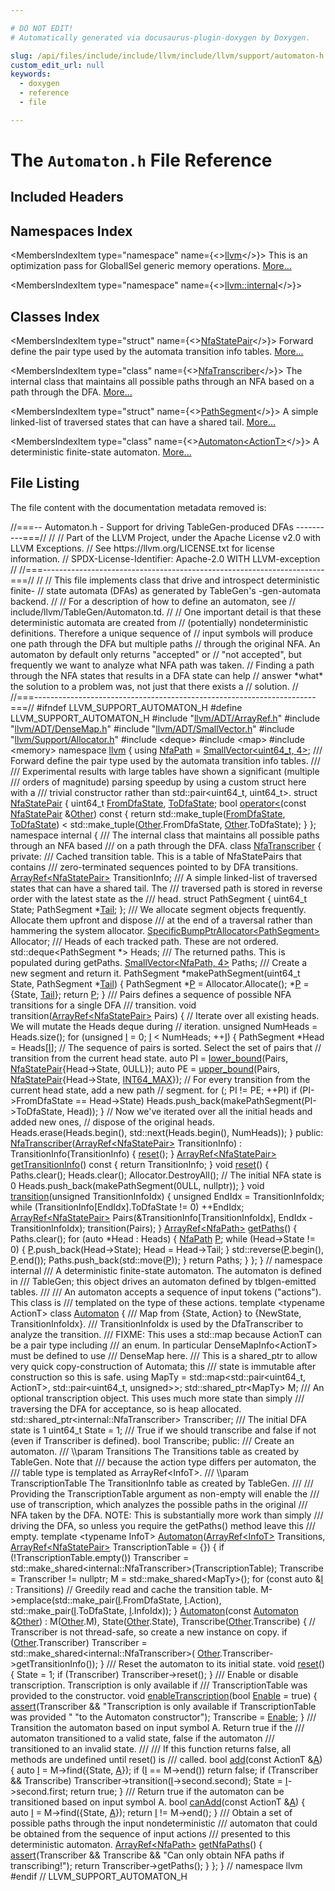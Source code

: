 ```yaml
---

# DO NOT EDIT!
# Automatically generated via docusaurus-plugin-doxygen by Doxygen.

slug: /api/files/include/include/llvm/include/llvm/support/automaton-h
custom_edit_url: null
keywords:
  - doxygen
  - reference
  - file

---
```





# The `Automaton.h` File Reference

<DoxygenPage pluginConfig={pluginConfig}>



## Included Headers

<IncludesList>
<IncludesListItem
  filePath="llvm/ADT/ArrayRef.h"
  permalink="/docs/api/files/include/include/llvm/include/llvm/adt/arrayref-h"
  isLocal="true" />
<IncludesListItem
  filePath="llvm/ADT/DenseMap.h"
  permalink="/docs/api/files/include/include/llvm/include/llvm/adt/densemap-h"
  isLocal="true" />
<IncludesListItem
  filePath="llvm/ADT/SmallVector.h"
  permalink="/docs/api/files/include/include/llvm/include/llvm/adt/smallvector-h"
  isLocal="true" />
<IncludesListItem
  filePath="llvm/Support/Allocator.h"
  permalink="/docs/api/files/include/include/llvm/include/llvm/support/allocator-h"
  isLocal="true" />
<IncludesListItem
  filePath="deque"
  permalink=""
  isLocal="false" />
<IncludesListItem
  filePath="map"
  permalink=""
  isLocal="false" />
<IncludesListItem
  filePath="memory"
  permalink=""
  isLocal="false" />
</IncludesList>

## Namespaces Index

<MembersIndex>

<MembersIndexItem
  type="namespace"
  name={<><a href="/docs/api/namespaces/llvm">llvm</a></>}>
This is an optimization pass for GlobalISel generic memory operations. <a href="/docs/api/namespaces/llvm/#details">More...</a>
</MembersIndexItem>

<MembersIndexItem
  type="namespace"
  name={<><a href="/docs/api/namespaces/llvm/internal">llvm::internal</a></>}>
</MembersIndexItem>

</MembersIndex>

## Classes Index

<MembersIndex>

<MembersIndexItem
  type="struct"
  name={<><a href="/docs/api/structs/llvm/nfastatepair">NfaStatePair</a></>}>
Forward define the pair type used by the automata transition info tables. <a href="/docs/api/structs/llvm/nfastatepair/#details">More...</a>
</MembersIndexItem>

<MembersIndexItem
  type="class"
  name={<><a href="/docs/api/classes/llvm/internal/nfatranscriber">NfaTranscriber</a></>}>
The internal class that maintains all possible paths through an NFA based on a path through the DFA. <a href="/docs/api/classes/llvm/internal/nfatranscriber/#details">More...</a>
</MembersIndexItem>

<MembersIndexItem
  type="struct"
  name={<><a href="/docs/api/structs/llvm/internal/nfatranscriber/pathsegment">PathSegment</a></>}>
A simple linked-list of traversed states that can have a shared tail. <a href="/docs/api/structs/llvm/internal/nfatranscriber/pathsegment/#details">More...</a>
</MembersIndexItem>

<MembersIndexItem
  type="class"
  name={<><a href="/docs/api/classes/llvm/automaton">Automaton&lt;ActionT&gt;</a></>}>
A deterministic finite-state automaton. <a href="/docs/api/classes/llvm/automaton/#details">More...</a>
</MembersIndexItem>

</MembersIndex>


## File Listing

The file content with the documentation metadata removed is:

<ProgramListing>

<Link id="l00001" /><CodeLine lineNumber="1"><Highlight kind="comment">//===-- Automaton.h - Support for driving TableGen-produced DFAs ----------===//</Highlight><Highlight kind="normal"></Highlight></CodeLine>
<Link id="l00002" /><CodeLine lineNumber="2"><Highlight kind="normal"></Highlight><Highlight kind="comment">//</Highlight><Highlight kind="normal"></Highlight></CodeLine>
<Link id="l00003" /><CodeLine lineNumber="3"><Highlight kind="normal"></Highlight><Highlight kind="comment">// Part of the LLVM Project, under the Apache License v2.0 with LLVM Exceptions.</Highlight><Highlight kind="normal"></Highlight></CodeLine>
<Link id="l00004" /><CodeLine lineNumber="4"><Highlight kind="normal"></Highlight><Highlight kind="comment">// See https://llvm.org/LICENSE.txt for license information.</Highlight><Highlight kind="normal"></Highlight></CodeLine>
<Link id="l00005" /><CodeLine lineNumber="5"><Highlight kind="normal"></Highlight><Highlight kind="comment">// SPDX-License-Identifier: Apache-2.0 WITH LLVM-exception</Highlight><Highlight kind="normal"></Highlight></CodeLine>
<Link id="l00006" /><CodeLine lineNumber="6"><Highlight kind="normal"></Highlight><Highlight kind="comment">//</Highlight><Highlight kind="normal"></Highlight></CodeLine>
<Link id="l00007" /><CodeLine lineNumber="7"><Highlight kind="normal"></Highlight><Highlight kind="comment">//===----------------------------------------------------------------------===//</Highlight><Highlight kind="normal"></Highlight></CodeLine>
<Link id="l00008" /><CodeLine lineNumber="8"><Highlight kind="normal"></Highlight><Highlight kind="comment">//</Highlight><Highlight kind="normal"></Highlight></CodeLine>
<Link id="l00009" /><CodeLine lineNumber="9"><Highlight kind="normal"></Highlight><Highlight kind="comment">// This file implements class that drive and introspect deterministic finite-</Highlight><Highlight kind="normal"></Highlight></CodeLine>
<Link id="l00010" /><CodeLine lineNumber="10"><Highlight kind="normal"></Highlight><Highlight kind="comment">// state automata (DFAs) as generated by TableGen&#39;s -gen-automata backend.</Highlight><Highlight kind="normal"></Highlight></CodeLine>
<Link id="l00011" /><CodeLine lineNumber="11"><Highlight kind="normal"></Highlight><Highlight kind="comment">//</Highlight><Highlight kind="normal"></Highlight></CodeLine>
<Link id="l00012" /><CodeLine lineNumber="12"><Highlight kind="normal"></Highlight><Highlight kind="comment">// For a description of how to define an automaton, see</Highlight><Highlight kind="normal"></Highlight></CodeLine>
<Link id="l00013" /><CodeLine lineNumber="13"><Highlight kind="normal"></Highlight><Highlight kind="comment">// include/llvm/TableGen/Automaton.td.</Highlight><Highlight kind="normal"></Highlight></CodeLine>
<Link id="l00014" /><CodeLine lineNumber="14"><Highlight kind="normal"></Highlight><Highlight kind="comment">//</Highlight><Highlight kind="normal"></Highlight></CodeLine>
<Link id="l00015" /><CodeLine lineNumber="15"><Highlight kind="normal"></Highlight><Highlight kind="comment">// One important detail is that these deterministic automata are created from</Highlight><Highlight kind="normal"></Highlight></CodeLine>
<Link id="l00016" /><CodeLine lineNumber="16"><Highlight kind="normal"></Highlight><Highlight kind="comment">// (potentially) nondeterministic definitions. Therefore a unique sequence of</Highlight><Highlight kind="normal"></Highlight></CodeLine>
<Link id="l00017" /><CodeLine lineNumber="17"><Highlight kind="normal"></Highlight><Highlight kind="comment">// input symbols will produce one path through the DFA but multiple paths</Highlight><Highlight kind="normal"></Highlight></CodeLine>
<Link id="l00018" /><CodeLine lineNumber="18"><Highlight kind="normal"></Highlight><Highlight kind="comment">// through the original NFA. An automaton by default only returns &quot;accepted&quot; or</Highlight><Highlight kind="normal"></Highlight></CodeLine>
<Link id="l00019" /><CodeLine lineNumber="19"><Highlight kind="normal"></Highlight><Highlight kind="comment">// &quot;not accepted&quot;, but frequently we want to analyze what NFA path was taken.</Highlight><Highlight kind="normal"></Highlight></CodeLine>
<Link id="l00020" /><CodeLine lineNumber="20"><Highlight kind="normal"></Highlight><Highlight kind="comment">// Finding a path through the NFA states that results in a DFA state can help</Highlight><Highlight kind="normal"></Highlight></CodeLine>
<Link id="l00021" /><CodeLine lineNumber="21"><Highlight kind="normal"></Highlight><Highlight kind="comment">// answer &#42;what&#42; the solution to a problem was, not just that there exists a</Highlight><Highlight kind="normal"></Highlight></CodeLine>
<Link id="l00022" /><CodeLine lineNumber="22"><Highlight kind="normal"></Highlight><Highlight kind="comment">// solution.</Highlight><Highlight kind="normal"></Highlight></CodeLine>
<Link id="l00023" /><CodeLine lineNumber="23"><Highlight kind="normal"></Highlight><Highlight kind="comment">//</Highlight><Highlight kind="normal"></Highlight></CodeLine>
<Link id="l00024" /><CodeLine lineNumber="24"><Highlight kind="normal"></Highlight><Highlight kind="comment">//===----------------------------------------------------------------------===//</Highlight><Highlight kind="normal"></Highlight></CodeLine>
<Link id="l00025" /><CodeLine lineNumber="25"><Highlight kind="normal"></Highlight></CodeLine>
<Link id="l00026" /><CodeLine lineNumber="26"><Highlight kind="normal"></Highlight><Highlight kind="preprocessor">#ifndef LLVM&#95;SUPPORT&#95;AUTOMATON&#95;H</Highlight><Highlight kind="normal"></Highlight></CodeLine>
<Link id="l00027" /><CodeLine lineNumber="27"><Highlight kind="normal"></Highlight><Highlight kind="preprocessor">#define LLVM&#95;SUPPORT&#95;AUTOMATON&#95;H</Highlight><Highlight kind="normal"></Highlight></CodeLine>
<Link id="l00028" /><CodeLine lineNumber="28"><Highlight kind="normal"></Highlight></CodeLine>
<Link id="l00029" /><CodeLine lineNumber="29"><Highlight kind="normal"></Highlight><Highlight kind="preprocessor">#include &quot;<a href="/docs/api/files/include/include/llvm/include/llvm/adt/arrayref-h">llvm/ADT/ArrayRef.h</a>&quot;</Highlight><Highlight kind="normal"></Highlight></CodeLine>
<Link id="l00030" /><CodeLine lineNumber="30"><Highlight kind="normal"></Highlight><Highlight kind="preprocessor">#include &quot;<a href="/docs/api/files/include/include/llvm/include/llvm/adt/densemap-h">llvm/ADT/DenseMap.h</a>&quot;</Highlight><Highlight kind="normal"></Highlight></CodeLine>
<Link id="l00031" /><CodeLine lineNumber="31"><Highlight kind="normal"></Highlight><Highlight kind="preprocessor">#include &quot;<a href="/docs/api/files/include/include/llvm/include/llvm/adt/smallvector-h">llvm/ADT/SmallVector.h</a>&quot;</Highlight><Highlight kind="normal"></Highlight></CodeLine>
<Link id="l00032" /><CodeLine lineNumber="32"><Highlight kind="normal"></Highlight><Highlight kind="preprocessor">#include &quot;<a href="/docs/api/files/include/include/llvm/include/llvm/support/allocator-h">llvm/Support/Allocator.h</a>&quot;</Highlight><Highlight kind="normal"></Highlight></CodeLine>
<Link id="l00033" /><CodeLine lineNumber="33"><Highlight kind="normal"></Highlight><Highlight kind="preprocessor">#include &lt;deque&gt;</Highlight><Highlight kind="normal"></Highlight></CodeLine>
<Link id="l00034" /><CodeLine lineNumber="34"><Highlight kind="normal"></Highlight><Highlight kind="preprocessor">#include &lt;map&gt;</Highlight><Highlight kind="normal"></Highlight></CodeLine>
<Link id="l00035" /><CodeLine lineNumber="35"><Highlight kind="normal"></Highlight><Highlight kind="preprocessor">#include &lt;memory&gt;</Highlight><Highlight kind="normal"></Highlight></CodeLine>
<Link id="l00036" /><CodeLine lineNumber="36"><Highlight kind="normal"></Highlight></CodeLine>
<Link id="l00037" /><CodeLine lineNumber="37"><Highlight kind="normal"></Highlight><Highlight kind="keyword">namespace </Highlight><Highlight kind="normal"><a href="/docs/api/namespaces/llvm">llvm</a> &#123;</Highlight></CodeLine>
<Link id="l00038" /><CodeLine lineNumber="38"><Highlight kind="normal"></Highlight></CodeLine>
<Link id="l00039" /><CodeLine lineNumber="39" lineLink="/docs/api/namespaces/llvm/#a7c51673db3dd1c6d2088fc30224393d3"><Highlight kind="normal"></Highlight><Highlight kind="keyword">using </Highlight><Highlight kind="normal"><a href="/docs/api/namespaces/llvm/#a7c51673db3dd1c6d2088fc30224393d3">NfaPath</a> = <a href="/docs/api/classes/llvm/smallvector">SmallVector&lt;uint64&#95;t, 4&gt;</a>;</Highlight></CodeLine>
<Link id="l00040" /><CodeLine lineNumber="40"><Highlight kind="normal"></Highlight><Highlight kind="comment"></Highlight></CodeLine>
<Link id="l00041" /><CodeLine lineNumber="41"><Highlight kind="comment">/// Forward define the pair type used by the automata transition info tables.</Highlight></CodeLine>
<Link id="l00042" /><CodeLine lineNumber="42"><Highlight kind="comment">///</Highlight></CodeLine>
<Link id="l00043" /><CodeLine lineNumber="43"><Highlight kind="comment">/// Experimental results with large tables have shown a significant (multiple</Highlight></CodeLine>
<Link id="l00044" /><CodeLine lineNumber="44"><Highlight kind="comment">/// orders of magnitude) parsing speedup by using a custom struct here with a</Highlight></CodeLine>
<Link id="l00045" /><CodeLine lineNumber="45"><Highlight kind="comment">/// trivial constructor rather than std::pair&lt;uint64&#95;t, uint64&#95;t&gt;.</Highlight><Highlight kind="normal"></Highlight></CodeLine>
<Link id="l00046" /><CodeLine lineNumber="46" lineLink="/docs/api/structs/llvm/nfastatepair"><Highlight kind="normal"></Highlight><Highlight kind="keyword">struct </Highlight><Highlight kind="normal"><a href="/docs/api/structs/llvm/nfastatepair">NfaStatePair</a> &#123;</Highlight></CodeLine>
<Link id="l00047" /><CodeLine lineNumber="47" lineLink="/docs/api/structs/llvm/nfastatepair/#a415a4de1e497047a0bc1ac62755cdb5a"><Highlight kind="normal">  uint64&#95;t <a href="/docs/api/structs/llvm/nfastatepair/#a415a4de1e497047a0bc1ac62755cdb5a">FromDfaState</a>, <a href="/docs/api/structs/llvm/nfastatepair/#ae2d65c817c3b204cf7dd21b67e7d00f7">ToDfaState</a>;</Highlight></CodeLine>
<Link id="l00048" /><CodeLine lineNumber="48"><Highlight kind="normal"></Highlight></CodeLine>
<Link id="l00049" /><CodeLine lineNumber="49" lineLink="/docs/api/structs/llvm/nfastatepair/#a0e5dc39b25cfd8c965aba317e09fe3f7"><Highlight kind="normal">  </Highlight><Highlight kind="keywordtype">bool</Highlight><Highlight kind="normal"> <a href="/docs/api/structs/llvm/nfastatepair/#a0e5dc39b25cfd8c965aba317e09fe3f7">operator&lt;</a>(</Highlight><Highlight kind="keyword">const</Highlight><Highlight kind="normal"> <a href="/docs/api/structs/llvm/nfastatepair">NfaStatePair</a> &amp;<a href="/docs/api/namespaces/llvm/#a9eb4f5b98b70ee4fab9614ed58282c1fa6311ae17c1ee52b36e68aaf4ad066387">Other</a>)</Highlight><Highlight kind="keyword"> const </Highlight><Highlight kind="normal">&#123;</Highlight></CodeLine>
<Link id="l00050" /><CodeLine lineNumber="50"><Highlight kind="normal">    </Highlight><Highlight kind="keywordflow">return</Highlight><Highlight kind="normal"> std::make&#95;tuple(<a href="/docs/api/structs/llvm/nfastatepair/#a415a4de1e497047a0bc1ac62755cdb5a">FromDfaState</a>, <a href="/docs/api/structs/llvm/nfastatepair/#ae2d65c817c3b204cf7dd21b67e7d00f7">ToDfaState</a>) &lt;</Highlight></CodeLine>
<Link id="l00051" /><CodeLine lineNumber="51"><Highlight kind="normal">           std::make&#95;tuple(<a href="/docs/api/namespaces/llvm/#a9eb4f5b98b70ee4fab9614ed58282c1fa6311ae17c1ee52b36e68aaf4ad066387">Other</a>.FromDfaState, <a href="/docs/api/namespaces/llvm/#a9eb4f5b98b70ee4fab9614ed58282c1fa6311ae17c1ee52b36e68aaf4ad066387">Other</a>.ToDfaState);</Highlight></CodeLine>
<Link id="l00052" /><CodeLine lineNumber="52"><Highlight kind="normal">  &#125;</Highlight></CodeLine>
<Link id="l00053" /><CodeLine lineNumber="53"><Highlight kind="normal">&#125;;</Highlight></CodeLine>
<Link id="l00054" /><CodeLine lineNumber="54"><Highlight kind="normal"></Highlight></CodeLine>
<Link id="l00055" /><CodeLine lineNumber="55"><Highlight kind="normal"></Highlight><Highlight kind="keyword">namespace </Highlight><Highlight kind="normal">internal &#123;</Highlight><Highlight kind="comment"></Highlight></CodeLine>
<Link id="l00056" /><CodeLine lineNumber="56"><Highlight kind="comment">/// The internal class that maintains all possible paths through an NFA based</Highlight></CodeLine>
<Link id="l00057" /><CodeLine lineNumber="57"><Highlight kind="comment">/// on a path through the DFA.</Highlight><Highlight kind="normal"></Highlight></CodeLine>
<Link id="l00058" /><CodeLine lineNumber="58" lineLink="/docs/api/classes/llvm/internal/nfatranscriber"><Highlight kind="normal"></Highlight><Highlight kind="keyword">class </Highlight><Highlight kind="normal"><a href="/docs/api/classes/llvm/internal/nfatranscriber/#a2155035192d28d93e1ffe01da1cd0dc9">NfaTranscriber</a> &#123;</Highlight></CodeLine>
<Link id="l00059" /><CodeLine lineNumber="59"><Highlight kind="normal"></Highlight><Highlight kind="keyword">private</Highlight><Highlight kind="normal">:</Highlight><Highlight kind="comment"></Highlight></CodeLine>
<Link id="l00060" /><CodeLine lineNumber="60"><Highlight kind="comment">  /// Cached transition table. This is a table of NfaStatePairs that contains</Highlight></CodeLine>
<Link id="l00061" /><CodeLine lineNumber="61"><Highlight kind="comment">  /// zero-terminated sequences pointed to by DFA transitions.</Highlight><Highlight kind="normal"></Highlight></CodeLine>
<Link id="l00062" /><CodeLine lineNumber="62"><Highlight kind="normal">  <a href="/docs/api/classes/llvm/arrayref">ArrayRef&lt;NfaStatePair&gt;</a> TransitionInfo;</Highlight></CodeLine>
<Link id="l00063" /><CodeLine lineNumber="63"><Highlight kind="normal"></Highlight><Highlight kind="comment"></Highlight></CodeLine>
<Link id="l00064" /><CodeLine lineNumber="64"><Highlight kind="comment">  /// A simple linked-list of traversed states that can have a shared tail. The</Highlight></CodeLine>
<Link id="l00065" /><CodeLine lineNumber="65"><Highlight kind="comment">  /// traversed path is stored in reverse order with the latest state as the</Highlight></CodeLine>
<Link id="l00066" /><CodeLine lineNumber="66"><Highlight kind="comment">  /// head.</Highlight><Highlight kind="normal"></Highlight></CodeLine>
<Link id="l00067" /><CodeLine lineNumber="67"><Highlight kind="normal">  </Highlight><Highlight kind="keyword">struct </Highlight><Highlight kind="normal">PathSegment &#123;</Highlight></CodeLine>
<Link id="l00068" /><CodeLine lineNumber="68"><Highlight kind="normal">    uint64&#95;t State;</Highlight></CodeLine>
<Link id="l00069" /><CodeLine lineNumber="69"><Highlight kind="normal">    PathSegment &#42;<a href="/docs/api/namespaces/llvm/callingconv/#ac6aa1387c4375260e2468eb5a77fdb4cad6e9c0ff694f0fca0222e79e772b647e">Tail</a>;</Highlight></CodeLine>
<Link id="l00070" /><CodeLine lineNumber="70"><Highlight kind="normal">  &#125;;</Highlight></CodeLine>
<Link id="l00071" /><CodeLine lineNumber="71"><Highlight kind="normal"></Highlight><Highlight kind="comment"></Highlight></CodeLine>
<Link id="l00072" /><CodeLine lineNumber="72"><Highlight kind="comment">  /// We allocate segment objects frequently. Allocate them upfront and dispose</Highlight></CodeLine>
<Link id="l00073" /><CodeLine lineNumber="73"><Highlight kind="comment">  /// at the end of a traversal rather than hammering the system allocator.</Highlight><Highlight kind="normal"></Highlight></CodeLine>
<Link id="l00074" /><CodeLine lineNumber="74"><Highlight kind="normal">  <a href="/docs/api/classes/llvm/specificbumpptrallocator">SpecificBumpPtrAllocator&lt;PathSegment&gt;</a> Allocator;</Highlight></CodeLine>
<Link id="l00075" /><CodeLine lineNumber="75"><Highlight kind="normal"></Highlight><Highlight kind="comment"></Highlight></CodeLine>
<Link id="l00076" /><CodeLine lineNumber="76"><Highlight kind="comment">  /// Heads of each tracked path. These are not ordered.</Highlight><Highlight kind="normal"></Highlight></CodeLine>
<Link id="l00077" /><CodeLine lineNumber="77"><Highlight kind="normal">  std::deque&lt;PathSegment &#42;&gt; Heads;</Highlight></CodeLine>
<Link id="l00078" /><CodeLine lineNumber="78"><Highlight kind="normal"></Highlight><Highlight kind="comment"></Highlight></CodeLine>
<Link id="l00079" /><CodeLine lineNumber="79"><Highlight kind="comment">  /// The returned paths. This is populated during getPaths.</Highlight><Highlight kind="normal"></Highlight></CodeLine>
<Link id="l00080" /><CodeLine lineNumber="80"><Highlight kind="normal">  <a href="/docs/api/classes/llvm/smallvector">SmallVector&lt;NfaPath, 4&gt;</a> Paths;</Highlight></CodeLine>
<Link id="l00081" /><CodeLine lineNumber="81"><Highlight kind="normal"></Highlight><Highlight kind="comment"></Highlight></CodeLine>
<Link id="l00082" /><CodeLine lineNumber="82"><Highlight kind="comment">  /// Create a new segment and return it.</Highlight><Highlight kind="normal"></Highlight></CodeLine>
<Link id="l00083" /><CodeLine lineNumber="83"><Highlight kind="normal">  PathSegment &#42;makePathSegment(uint64&#95;t State, PathSegment &#42;<a href="/docs/api/namespaces/llvm/callingconv/#ac6aa1387c4375260e2468eb5a77fdb4cad6e9c0ff694f0fca0222e79e772b647e">Tail</a>) &#123;</Highlight></CodeLine>
<Link id="l00084" /><CodeLine lineNumber="84"><Highlight kind="normal">    PathSegment &#42;<a href="/docs/api/files/lib/lib/option/option-cpp/#a04665169063c8ca1f2ea96c27fc7c2b2">P</a> = Allocator.Allocate();</Highlight></CodeLine>
<Link id="l00085" /><CodeLine lineNumber="85"><Highlight kind="normal">    &#42;<a href="/docs/api/files/lib/lib/option/option-cpp/#a04665169063c8ca1f2ea96c27fc7c2b2">P</a> = &#123;State, <a href="/docs/api/namespaces/llvm/callingconv/#ac6aa1387c4375260e2468eb5a77fdb4cad6e9c0ff694f0fca0222e79e772b647e">Tail</a>&#125;;</Highlight></CodeLine>
<Link id="l00086" /><CodeLine lineNumber="86"><Highlight kind="normal">    </Highlight><Highlight kind="keywordflow">return</Highlight><Highlight kind="normal"> <a href="/docs/api/files/lib/lib/option/option-cpp/#a04665169063c8ca1f2ea96c27fc7c2b2">P</a>;</Highlight></CodeLine>
<Link id="l00087" /><CodeLine lineNumber="87"><Highlight kind="normal">  &#125;</Highlight></CodeLine>
<Link id="l00088" /><CodeLine lineNumber="88"><Highlight kind="normal"></Highlight><Highlight kind="comment"></Highlight></CodeLine>
<Link id="l00089" /><CodeLine lineNumber="89"><Highlight kind="comment">  /// Pairs defines a sequence of possible NFA transitions for a single DFA</Highlight></CodeLine>
<Link id="l00090" /><CodeLine lineNumber="90"><Highlight kind="comment">  /// transition.</Highlight><Highlight kind="normal"></Highlight></CodeLine>
<Link id="l00091" /><CodeLine lineNumber="91"><Highlight kind="normal">  </Highlight><Highlight kind="keywordtype">void</Highlight><Highlight kind="normal"> transition(<a href="/docs/api/classes/llvm/arrayref">ArrayRef&lt;NfaStatePair&gt;</a> Pairs) &#123;</Highlight></CodeLine>
<Link id="l00092" /><CodeLine lineNumber="92"><Highlight kind="normal">    </Highlight><Highlight kind="comment">// Iterate over all existing heads. We will mutate the Heads deque during</Highlight><Highlight kind="normal"></Highlight></CodeLine>
<Link id="l00093" /><CodeLine lineNumber="93"><Highlight kind="normal">    </Highlight><Highlight kind="comment">// iteration.</Highlight><Highlight kind="normal"></Highlight></CodeLine>
<Link id="l00094" /><CodeLine lineNumber="94"><Highlight kind="normal">    </Highlight><Highlight kind="keywordtype">unsigned</Highlight><Highlight kind="normal"> NumHeads = Heads.size();</Highlight></CodeLine>
<Link id="l00095" /><CodeLine lineNumber="95"><Highlight kind="normal">    </Highlight><Highlight kind="keywordflow">for</Highlight><Highlight kind="normal"> (</Highlight><Highlight kind="keywordtype">unsigned</Highlight><Highlight kind="normal"> <a href="/docs/api/files/lib/lib/support/md5-cpp/#ac0eafdc9ee161b71e7af98af736952fd">I</a> = 0; <a href="/docs/api/files/lib/lib/support/md5-cpp/#ac0eafdc9ee161b71e7af98af736952fd">I</a> &lt; NumHeads; ++<a href="/docs/api/files/lib/lib/support/md5-cpp/#ac0eafdc9ee161b71e7af98af736952fd">I</a>) &#123;</Highlight></CodeLine>
<Link id="l00096" /><CodeLine lineNumber="96"><Highlight kind="normal">      PathSegment &#42;Head = Heads&#91;<a href="/docs/api/files/lib/lib/support/md5-cpp/#ac0eafdc9ee161b71e7af98af736952fd">I</a>&#93;;</Highlight></CodeLine>
<Link id="l00097" /><CodeLine lineNumber="97"><Highlight kind="normal">      </Highlight><Highlight kind="comment">// The sequence of pairs is sorted. Select the set of pairs that</Highlight><Highlight kind="normal"></Highlight></CodeLine>
<Link id="l00098" /><CodeLine lineNumber="98"><Highlight kind="normal">      </Highlight><Highlight kind="comment">// transition from the current head state.</Highlight><Highlight kind="normal"></Highlight></CodeLine>
<Link id="l00099" /><CodeLine lineNumber="99"><Highlight kind="normal">      </Highlight><Highlight kind="keyword">auto</Highlight><Highlight kind="normal"> PI = <a href="/docs/api/namespaces/llvm/#aa81eb67f09ee4944eaeeddbc54c0c0de">lower&#95;bound</a>(Pairs, <a href="/docs/api/structs/llvm/nfastatepair">NfaStatePair</a>&#123;Head-&gt;State, 0ULL&#125;);</Highlight></CodeLine>
<Link id="l00100" /><CodeLine lineNumber="100"><Highlight kind="normal">      </Highlight><Highlight kind="keyword">auto</Highlight><Highlight kind="normal"> PE = <a href="/docs/api/namespaces/llvm/#a4b7d2ab11554bd10d15b6cb21b2c2787">upper&#95;bound</a>(Pairs, <a href="/docs/api/structs/llvm/nfastatepair">NfaStatePair</a>&#123;Head-&gt;State, <a href="/docs/api/files/include/include/llvm-c/datatypes-h/#ad0d744f05898e32d01f73f8af3cd2071">INT64&#95;MAX</a>&#125;);</Highlight></CodeLine>
<Link id="l00101" /><CodeLine lineNumber="101"><Highlight kind="normal">      </Highlight><Highlight kind="comment">// For every transition from the current head state, add a new path</Highlight><Highlight kind="normal"></Highlight></CodeLine>
<Link id="l00102" /><CodeLine lineNumber="102"><Highlight kind="normal">      </Highlight><Highlight kind="comment">// segment.</Highlight><Highlight kind="normal"></Highlight></CodeLine>
<Link id="l00103" /><CodeLine lineNumber="103"><Highlight kind="normal">      </Highlight><Highlight kind="keywordflow">for</Highlight><Highlight kind="normal"> (; PI != PE; ++PI)</Highlight></CodeLine>
<Link id="l00104" /><CodeLine lineNumber="104"><Highlight kind="normal">        </Highlight><Highlight kind="keywordflow">if</Highlight><Highlight kind="normal"> (PI-&gt;FromDfaState == Head-&gt;State)</Highlight></CodeLine>
<Link id="l00105" /><CodeLine lineNumber="105"><Highlight kind="normal">          Heads.push&#95;back(makePathSegment(PI-&gt;ToDfaState, Head));</Highlight></CodeLine>
<Link id="l00106" /><CodeLine lineNumber="106"><Highlight kind="normal">    &#125;</Highlight></CodeLine>
<Link id="l00107" /><CodeLine lineNumber="107"><Highlight kind="normal">    </Highlight><Highlight kind="comment">// Now we&#39;ve iterated over all the initial heads and added new ones,</Highlight><Highlight kind="normal"></Highlight></CodeLine>
<Link id="l00108" /><CodeLine lineNumber="108"><Highlight kind="normal">    </Highlight><Highlight kind="comment">// dispose of the original heads.</Highlight><Highlight kind="normal"></Highlight></CodeLine>
<Link id="l00109" /><CodeLine lineNumber="109"><Highlight kind="normal">    Heads.erase(Heads.begin(), std::next(Heads.begin(), NumHeads));</Highlight></CodeLine>
<Link id="l00110" /><CodeLine lineNumber="110"><Highlight kind="normal">  &#125;</Highlight></CodeLine>
<Link id="l00111" /><CodeLine lineNumber="111"><Highlight kind="normal"></Highlight></CodeLine>
<Link id="l00112" /><CodeLine lineNumber="112"><Highlight kind="normal"></Highlight><Highlight kind="keyword">public</Highlight><Highlight kind="normal">:</Highlight></CodeLine>
<Link id="l00113" /><CodeLine lineNumber="113" lineLink="/docs/api/classes/llvm/internal/nfatranscriber/#a2155035192d28d93e1ffe01da1cd0dc9"><Highlight kind="normal">  <a href="/docs/api/classes/llvm/internal/nfatranscriber/#a2155035192d28d93e1ffe01da1cd0dc9">NfaTranscriber</a>(<a href="/docs/api/classes/llvm/arrayref">ArrayRef&lt;NfaStatePair&gt;</a> TransitionInfo)</Highlight></CodeLine>
<Link id="l00114" /><CodeLine lineNumber="114"><Highlight kind="normal">      : TransitionInfo(TransitionInfo) &#123;</Highlight></CodeLine>
<Link id="l00115" /><CodeLine lineNumber="115"><Highlight kind="normal">    <a href="/docs/api/classes/llvm/internal/nfatranscriber/#accf58263d4f716a4c46278f360647a49">reset</a>();</Highlight></CodeLine>
<Link id="l00116" /><CodeLine lineNumber="116"><Highlight kind="normal">  &#125;</Highlight></CodeLine>
<Link id="l00117" /><CodeLine lineNumber="117"><Highlight kind="normal"></Highlight></CodeLine>
<Link id="l00118" /><CodeLine lineNumber="118" lineLink="/docs/api/classes/llvm/internal/nfatranscriber/#af6ccee9b562b94ba3372ddfaed335cda"><Highlight kind="normal">  <a href="/docs/api/classes/llvm/arrayref">ArrayRef&lt;NfaStatePair&gt;</a> <a href="/docs/api/classes/llvm/internal/nfatranscriber/#af6ccee9b562b94ba3372ddfaed335cda">getTransitionInfo</a>()</Highlight><Highlight kind="keyword"> const </Highlight><Highlight kind="normal">&#123;</Highlight></CodeLine>
<Link id="l00119" /><CodeLine lineNumber="119"><Highlight kind="normal">    </Highlight><Highlight kind="keywordflow">return</Highlight><Highlight kind="normal"> TransitionInfo;</Highlight></CodeLine>
<Link id="l00120" /><CodeLine lineNumber="120"><Highlight kind="normal">  &#125;</Highlight></CodeLine>
<Link id="l00121" /><CodeLine lineNumber="121"><Highlight kind="normal"></Highlight></CodeLine>
<Link id="l00122" /><CodeLine lineNumber="122" lineLink="/docs/api/classes/llvm/internal/nfatranscriber/#accf58263d4f716a4c46278f360647a49"><Highlight kind="normal">  </Highlight><Highlight kind="keywordtype">void</Highlight><Highlight kind="normal"> <a href="/docs/api/classes/llvm/internal/nfatranscriber/#accf58263d4f716a4c46278f360647a49">reset</a>() &#123;</Highlight></CodeLine>
<Link id="l00123" /><CodeLine lineNumber="123"><Highlight kind="normal">    Paths.clear();</Highlight></CodeLine>
<Link id="l00124" /><CodeLine lineNumber="124"><Highlight kind="normal">    Heads.clear();</Highlight></CodeLine>
<Link id="l00125" /><CodeLine lineNumber="125"><Highlight kind="normal">    Allocator.DestroyAll();</Highlight></CodeLine>
<Link id="l00126" /><CodeLine lineNumber="126"><Highlight kind="normal">    </Highlight><Highlight kind="comment">// The initial NFA state is 0</Highlight><Highlight kind="normal"></Highlight></CodeLine>
<Link id="l00127" /><CodeLine lineNumber="127"><Highlight kind="normal">    Heads.push&#95;back(makePathSegment(0ULL, </Highlight><Highlight kind="keyword">nullptr</Highlight><Highlight kind="normal">));</Highlight></CodeLine>
<Link id="l00128" /><CodeLine lineNumber="128"><Highlight kind="normal">  &#125;</Highlight></CodeLine>
<Link id="l00129" /><CodeLine lineNumber="129"><Highlight kind="normal"></Highlight></CodeLine>
<Link id="l00130" /><CodeLine lineNumber="130" lineLink="/docs/api/classes/llvm/internal/nfatranscriber/#ac4c21ecdcd8d6aa8735d3dc78c4d7a9e"><Highlight kind="normal">  </Highlight><Highlight kind="keywordtype">void</Highlight><Highlight kind="normal"> <a href="/docs/api/classes/llvm/internal/nfatranscriber/#ac4c21ecdcd8d6aa8735d3dc78c4d7a9e">transition</a>(</Highlight><Highlight kind="keywordtype">unsigned</Highlight><Highlight kind="normal"> TransitionInfoIdx) &#123;</Highlight></CodeLine>
<Link id="l00131" /><CodeLine lineNumber="131"><Highlight kind="normal">    </Highlight><Highlight kind="keywordtype">unsigned</Highlight><Highlight kind="normal"> EndIdx = TransitionInfoIdx;</Highlight></CodeLine>
<Link id="l00132" /><CodeLine lineNumber="132"><Highlight kind="normal">    </Highlight><Highlight kind="keywordflow">while</Highlight><Highlight kind="normal"> (TransitionInfo&#91;EndIdx&#93;.ToDfaState != 0)</Highlight></CodeLine>
<Link id="l00133" /><CodeLine lineNumber="133"><Highlight kind="normal">      ++EndIdx;</Highlight></CodeLine>
<Link id="l00134" /><CodeLine lineNumber="134"><Highlight kind="normal">    <a href="/docs/api/classes/llvm/arrayref">ArrayRef&lt;NfaStatePair&gt;</a> Pairs(&amp;TransitionInfo&#91;TransitionInfoIdx&#93;,</Highlight></CodeLine>
<Link id="l00135" /><CodeLine lineNumber="135"><Highlight kind="normal">                                 EndIdx - TransitionInfoIdx);</Highlight></CodeLine>
<Link id="l00136" /><CodeLine lineNumber="136"><Highlight kind="normal">    transition(Pairs);</Highlight></CodeLine>
<Link id="l00137" /><CodeLine lineNumber="137"><Highlight kind="normal">  &#125;</Highlight></CodeLine>
<Link id="l00138" /><CodeLine lineNumber="138"><Highlight kind="normal"></Highlight></CodeLine>
<Link id="l00139" /><CodeLine lineNumber="139" lineLink="/docs/api/classes/llvm/internal/nfatranscriber/#aa3f872f94eff26283d42e942d703b39d"><Highlight kind="normal">  <a href="/docs/api/classes/llvm/arrayref">ArrayRef&lt;NfaPath&gt;</a> <a href="/docs/api/classes/llvm/internal/nfatranscriber/#aa3f872f94eff26283d42e942d703b39d">getPaths</a>() &#123;</Highlight></CodeLine>
<Link id="l00140" /><CodeLine lineNumber="140"><Highlight kind="normal">    Paths.clear();</Highlight></CodeLine>
<Link id="l00141" /><CodeLine lineNumber="141"><Highlight kind="normal">    </Highlight><Highlight kind="keywordflow">for</Highlight><Highlight kind="normal"> (</Highlight><Highlight kind="keyword">auto</Highlight><Highlight kind="normal"> &#42;Head : Heads) &#123;</Highlight></CodeLine>
<Link id="l00142" /><CodeLine lineNumber="142"><Highlight kind="normal">      <a href="/docs/api/namespaces/llvm/#a7c51673db3dd1c6d2088fc30224393d3">NfaPath</a> <a href="/docs/api/files/lib/lib/option/option-cpp/#a04665169063c8ca1f2ea96c27fc7c2b2">P</a>;</Highlight></CodeLine>
<Link id="l00143" /><CodeLine lineNumber="143"><Highlight kind="normal">      </Highlight><Highlight kind="keywordflow">while</Highlight><Highlight kind="normal"> (Head-&gt;State != 0) &#123;</Highlight></CodeLine>
<Link id="l00144" /><CodeLine lineNumber="144"><Highlight kind="normal">        <a href="/docs/api/files/lib/lib/option/option-cpp/#a04665169063c8ca1f2ea96c27fc7c2b2">P</a>.push&#95;back(Head-&gt;State);</Highlight></CodeLine>
<Link id="l00145" /><CodeLine lineNumber="145"><Highlight kind="normal">        Head = Head-&gt;Tail;</Highlight></CodeLine>
<Link id="l00146" /><CodeLine lineNumber="146"><Highlight kind="normal">      &#125;</Highlight></CodeLine>
<Link id="l00147" /><CodeLine lineNumber="147"><Highlight kind="normal">      std::reverse(<a href="/docs/api/files/lib/lib/option/option-cpp/#a04665169063c8ca1f2ea96c27fc7c2b2">P</a>.begin(), <a href="/docs/api/files/lib/lib/option/option-cpp/#a04665169063c8ca1f2ea96c27fc7c2b2">P</a>.end());</Highlight></CodeLine>
<Link id="l00148" /><CodeLine lineNumber="148"><Highlight kind="normal">      Paths.push&#95;back(std::move(<a href="/docs/api/files/lib/lib/option/option-cpp/#a04665169063c8ca1f2ea96c27fc7c2b2">P</a>));</Highlight></CodeLine>
<Link id="l00149" /><CodeLine lineNumber="149"><Highlight kind="normal">    &#125;</Highlight></CodeLine>
<Link id="l00150" /><CodeLine lineNumber="150"><Highlight kind="normal">    </Highlight><Highlight kind="keywordflow">return</Highlight><Highlight kind="normal"> Paths;</Highlight></CodeLine>
<Link id="l00151" /><CodeLine lineNumber="151"><Highlight kind="normal">  &#125;</Highlight></CodeLine>
<Link id="l00152" /><CodeLine lineNumber="152"><Highlight kind="normal">&#125;;</Highlight></CodeLine>
<Link id="l00153" /><CodeLine lineNumber="153"><Highlight kind="normal">&#125; </Highlight><Highlight kind="comment">// namespace internal</Highlight><Highlight kind="normal"></Highlight></CodeLine>
<Link id="l00154" /><CodeLine lineNumber="154"><Highlight kind="normal"></Highlight><Highlight kind="comment"></Highlight></CodeLine>
<Link id="l00155" /><CodeLine lineNumber="155"><Highlight kind="comment">/// A deterministic finite-state automaton. The automaton is defined in</Highlight></CodeLine>
<Link id="l00156" /><CodeLine lineNumber="156"><Highlight kind="comment">/// TableGen; this object drives an automaton defined by tblgen-emitted tables.</Highlight></CodeLine>
<Link id="l00157" /><CodeLine lineNumber="157"><Highlight kind="comment">///</Highlight></CodeLine>
<Link id="l00158" /><CodeLine lineNumber="158"><Highlight kind="comment">/// An automaton accepts a sequence of input tokens (&quot;actions&quot;). This class is</Highlight></CodeLine>
<Link id="l00159" /><CodeLine lineNumber="159"><Highlight kind="comment">/// templated on the type of these actions.</Highlight><Highlight kind="normal"></Highlight></CodeLine>
<Link id="l00160" /><CodeLine lineNumber="160" lineLink="/docs/api/classes/llvm/automaton"><Highlight kind="normal"></Highlight><Highlight kind="keyword">template</Highlight><Highlight kind="normal"> &lt;</Highlight><Highlight kind="keyword">typename</Highlight><Highlight kind="normal"> ActionT&gt; </Highlight><Highlight kind="keyword">class </Highlight><Highlight kind="normal"><a href="/docs/api/classes/llvm/automaton/#adbfe7e804f0c334162d71db7e2f77ded">Automaton</a> &#123;</Highlight><Highlight kind="comment"></Highlight></CodeLine>
<Link id="l00161" /><CodeLine lineNumber="161"><Highlight kind="comment">  /// Map from &#123;State, Action&#125; to &#123;NewState, TransitionInfoIdx&#125;.</Highlight></CodeLine>
<Link id="l00162" /><CodeLine lineNumber="162"><Highlight kind="comment">  /// TransitionInfoIdx is used by the DfaTranscriber to analyze the transition.</Highlight></CodeLine>
<Link id="l00163" /><CodeLine lineNumber="163"><Highlight kind="comment">  /// FIXME: This uses a std::map because ActionT can be a pair type including</Highlight></CodeLine>
<Link id="l00164" /><CodeLine lineNumber="164"><Highlight kind="comment">  /// an enum. In particular DenseMapInfo&lt;ActionT&gt; must be defined to use</Highlight></CodeLine>
<Link id="l00165" /><CodeLine lineNumber="165"><Highlight kind="comment">  /// DenseMap here.</Highlight></CodeLine>
<Link id="l00166" /><CodeLine lineNumber="166"><Highlight kind="comment">  /// This is a shared&#95;ptr to allow very quick copy-construction of Automata; this</Highlight></CodeLine>
<Link id="l00167" /><CodeLine lineNumber="167"><Highlight kind="comment">  /// state is immutable after construction so this is safe.</Highlight><Highlight kind="normal"></Highlight></CodeLine>
<Link id="l00168" /><CodeLine lineNumber="168"><Highlight kind="normal">  </Highlight><Highlight kind="keyword">using </Highlight><Highlight kind="normal">MapTy = std::map&lt;std::pair&lt;uint64&#95;t, ActionT&gt;, std::pair&lt;uint64&#95;t, unsigned&gt;&gt;;</Highlight></CodeLine>
<Link id="l00169" /><CodeLine lineNumber="169"><Highlight kind="normal">  std::shared&#95;ptr&lt;MapTy&gt; M;</Highlight><Highlight kind="comment"></Highlight></CodeLine>
<Link id="l00170" /><CodeLine lineNumber="170"><Highlight kind="comment">  /// An optional transcription object. This uses much more state than simply</Highlight></CodeLine>
<Link id="l00171" /><CodeLine lineNumber="171"><Highlight kind="comment">  /// traversing the DFA for acceptance, so is heap allocated.</Highlight><Highlight kind="normal"></Highlight></CodeLine>
<Link id="l00172" /><CodeLine lineNumber="172"><Highlight kind="normal">  std::shared&#95;ptr&lt;internal::NfaTranscriber&gt; Transcriber;</Highlight><Highlight kind="comment"></Highlight></CodeLine>
<Link id="l00173" /><CodeLine lineNumber="173"><Highlight kind="comment">  /// The initial DFA state is 1</Highlight><Highlight kind="normal"></Highlight></CodeLine>
<Link id="l00174" /><CodeLine lineNumber="174"><Highlight kind="normal">  uint64&#95;t State = 1;</Highlight><Highlight kind="comment"></Highlight></CodeLine>
<Link id="l00175" /><CodeLine lineNumber="175"><Highlight kind="comment">  /// True if we should transcribe and false if not (even if Transcriber is defined).</Highlight><Highlight kind="normal"></Highlight></CodeLine>
<Link id="l00176" /><CodeLine lineNumber="176"><Highlight kind="normal">  </Highlight><Highlight kind="keywordtype">bool</Highlight><Highlight kind="normal"> Transcribe;</Highlight></CodeLine>
<Link id="l00177" /><CodeLine lineNumber="177"><Highlight kind="normal"></Highlight></CodeLine>
<Link id="l00178" /><CodeLine lineNumber="178"><Highlight kind="normal"></Highlight><Highlight kind="keyword">public</Highlight><Highlight kind="normal">:</Highlight><Highlight kind="comment"></Highlight></CodeLine>
<Link id="l00179" /><CodeLine lineNumber="179"><Highlight kind="comment">  /// Create an automaton.</Highlight></CodeLine>
<Link id="l00180" /><CodeLine lineNumber="180"><Highlight kind="comment">  /// \\param Transitions The Transitions table as created by TableGen. Note that</Highlight></CodeLine>
<Link id="l00181" /><CodeLine lineNumber="181"><Highlight kind="comment">  ///                    because the action type differs per automaton, the</Highlight></CodeLine>
<Link id="l00182" /><CodeLine lineNumber="182"><Highlight kind="comment">  ///                    table type is templated as ArrayRef&lt;InfoT&gt;.</Highlight></CodeLine>
<Link id="l00183" /><CodeLine lineNumber="183"><Highlight kind="comment">  /// \\param TranscriptionTable The TransitionInfo table as created by TableGen.</Highlight></CodeLine>
<Link id="l00184" /><CodeLine lineNumber="184"><Highlight kind="comment">  ///</Highlight></CodeLine>
<Link id="l00185" /><CodeLine lineNumber="185"><Highlight kind="comment">  /// Providing the TranscriptionTable argument as non-empty will enable the</Highlight></CodeLine>
<Link id="l00186" /><CodeLine lineNumber="186"><Highlight kind="comment">  /// use of transcription, which analyzes the possible paths in the original</Highlight></CodeLine>
<Link id="l00187" /><CodeLine lineNumber="187"><Highlight kind="comment">  /// NFA taken by the DFA. NOTE: This is substantially more work than simply</Highlight></CodeLine>
<Link id="l00188" /><CodeLine lineNumber="188"><Highlight kind="comment">  /// driving the DFA, so unless you require the getPaths() method leave this</Highlight></CodeLine>
<Link id="l00189" /><CodeLine lineNumber="189"><Highlight kind="comment">  /// empty.</Highlight><Highlight kind="normal"></Highlight></CodeLine>
<Link id="l00190" /><CodeLine lineNumber="190"><Highlight kind="normal">  </Highlight><Highlight kind="keyword">template</Highlight><Highlight kind="normal"> &lt;</Highlight><Highlight kind="keyword">typename</Highlight><Highlight kind="normal"> InfoT&gt;</Highlight></CodeLine>
<Link id="l00191" /><CodeLine lineNumber="191" lineLink="/docs/api/classes/llvm/automaton/#adbfe7e804f0c334162d71db7e2f77ded"><Highlight kind="normal">  <a href="/docs/api/classes/llvm/automaton/#adbfe7e804f0c334162d71db7e2f77ded">Automaton</a>(<a href="/docs/api/classes/llvm/arrayref">ArrayRef&lt;InfoT&gt;</a> Transitions,</Highlight></CodeLine>
<Link id="l00192" /><CodeLine lineNumber="192"><Highlight kind="normal">            <a href="/docs/api/classes/llvm/arrayref">ArrayRef&lt;NfaStatePair&gt;</a> TranscriptionTable = &#123;&#125;) &#123;</Highlight></CodeLine>
<Link id="l00193" /><CodeLine lineNumber="193"><Highlight kind="normal">    </Highlight><Highlight kind="keywordflow">if</Highlight><Highlight kind="normal"> (!TranscriptionTable.empty())</Highlight></CodeLine>
<Link id="l00194" /><CodeLine lineNumber="194"><Highlight kind="normal">      Transcriber =</Highlight></CodeLine>
<Link id="l00195" /><CodeLine lineNumber="195"><Highlight kind="normal">          std::make&#95;shared&lt;internal::NfaTranscriber&gt;(TranscriptionTable);</Highlight></CodeLine>
<Link id="l00196" /><CodeLine lineNumber="196"><Highlight kind="normal">    Transcribe = Transcriber != </Highlight><Highlight kind="keyword">nullptr</Highlight><Highlight kind="normal">;</Highlight></CodeLine>
<Link id="l00197" /><CodeLine lineNumber="197"><Highlight kind="normal">    M = std::make&#95;shared&lt;MapTy&gt;();</Highlight></CodeLine>
<Link id="l00198" /><CodeLine lineNumber="198"><Highlight kind="normal">    </Highlight><Highlight kind="keywordflow">for</Highlight><Highlight kind="normal"> (</Highlight><Highlight kind="keyword">const</Highlight><Highlight kind="normal"> </Highlight><Highlight kind="keyword">auto</Highlight><Highlight kind="normal"> &amp;<a href="/docs/api/files/lib/lib/support/md5-cpp/#ac0eafdc9ee161b71e7af98af736952fd">I</a> : Transitions)</Highlight></CodeLine>
<Link id="l00199" /><CodeLine lineNumber="199"><Highlight kind="normal">      </Highlight><Highlight kind="comment">// Greedily read and cache the transition table.</Highlight><Highlight kind="normal"></Highlight></CodeLine>
<Link id="l00200" /><CodeLine lineNumber="200"><Highlight kind="normal">      M-&gt;emplace(std::make&#95;pair(<a href="/docs/api/files/lib/lib/support/md5-cpp/#ac0eafdc9ee161b71e7af98af736952fd">I</a>.FromDfaState, <a href="/docs/api/files/lib/lib/support/md5-cpp/#ac0eafdc9ee161b71e7af98af736952fd">I</a>.Action),</Highlight></CodeLine>
<Link id="l00201" /><CodeLine lineNumber="201"><Highlight kind="normal">                 std::make&#95;pair(<a href="/docs/api/files/lib/lib/support/md5-cpp/#ac0eafdc9ee161b71e7af98af736952fd">I</a>.ToDfaState, <a href="/docs/api/files/lib/lib/support/md5-cpp/#ac0eafdc9ee161b71e7af98af736952fd">I</a>.InfoIdx));</Highlight></CodeLine>
<Link id="l00202" /><CodeLine lineNumber="202"><Highlight kind="normal">  &#125;</Highlight></CodeLine>
<Link id="l00203" /><CodeLine lineNumber="203" lineLink="/docs/api/classes/llvm/automaton/#a9ade48998a5f4ef2d6c9b7ceecbe209d"><Highlight kind="normal">  <a href="/docs/api/classes/llvm/automaton/#a9ade48998a5f4ef2d6c9b7ceecbe209d">Automaton</a>(</Highlight><Highlight kind="keyword">const</Highlight><Highlight kind="normal"> <a href="/docs/api/classes/llvm/automaton/#adbfe7e804f0c334162d71db7e2f77ded">Automaton</a> &amp;<a href="/docs/api/namespaces/llvm/#a9eb4f5b98b70ee4fab9614ed58282c1fa6311ae17c1ee52b36e68aaf4ad066387">Other</a>)</Highlight></CodeLine>
<Link id="l00204" /><CodeLine lineNumber="204"><Highlight kind="normal">      : M(<a href="/docs/api/namespaces/llvm/#a9eb4f5b98b70ee4fab9614ed58282c1fa6311ae17c1ee52b36e68aaf4ad066387">Other</a>.M), State(<a href="/docs/api/namespaces/llvm/#a9eb4f5b98b70ee4fab9614ed58282c1fa6311ae17c1ee52b36e68aaf4ad066387">Other</a>.State), Transcribe(<a href="/docs/api/namespaces/llvm/#a9eb4f5b98b70ee4fab9614ed58282c1fa6311ae17c1ee52b36e68aaf4ad066387">Other</a>.Transcribe) &#123;</Highlight></CodeLine>
<Link id="l00205" /><CodeLine lineNumber="205"><Highlight kind="normal">    </Highlight><Highlight kind="comment">// Transcriber is not thread-safe, so create a new instance on copy.</Highlight><Highlight kind="normal"></Highlight></CodeLine>
<Link id="l00206" /><CodeLine lineNumber="206"><Highlight kind="normal">    </Highlight><Highlight kind="keywordflow">if</Highlight><Highlight kind="normal"> (<a href="/docs/api/namespaces/llvm/#a9eb4f5b98b70ee4fab9614ed58282c1fa6311ae17c1ee52b36e68aaf4ad066387">Other</a>.Transcriber)</Highlight></CodeLine>
<Link id="l00207" /><CodeLine lineNumber="207"><Highlight kind="normal">      Transcriber = std::make&#95;shared&lt;internal::NfaTranscriber&gt;(</Highlight></CodeLine>
<Link id="l00208" /><CodeLine lineNumber="208"><Highlight kind="normal">          <a href="/docs/api/namespaces/llvm/#a9eb4f5b98b70ee4fab9614ed58282c1fa6311ae17c1ee52b36e68aaf4ad066387">Other</a>.Transcriber-&gt;getTransitionInfo());</Highlight></CodeLine>
<Link id="l00209" /><CodeLine lineNumber="209"><Highlight kind="normal">  &#125;</Highlight></CodeLine>
<Link id="l00210" /><CodeLine lineNumber="210"><Highlight kind="normal"></Highlight><Highlight kind="comment"></Highlight></CodeLine>
<Link id="l00211" /><CodeLine lineNumber="211"><Highlight kind="comment">  /// Reset the automaton to its initial state.</Highlight><Highlight kind="normal"></Highlight></CodeLine>
<Link id="l00212" /><CodeLine lineNumber="212" lineLink="/docs/api/classes/llvm/automaton/#a30f80f4c7e00f9a31b9d6e6221805b4d"><Highlight kind="normal">  </Highlight><Highlight kind="keywordtype">void</Highlight><Highlight kind="normal"> <a href="/docs/api/classes/llvm/automaton/#a30f80f4c7e00f9a31b9d6e6221805b4d">reset</a>() &#123;</Highlight></CodeLine>
<Link id="l00213" /><CodeLine lineNumber="213"><Highlight kind="normal">    State = 1;</Highlight></CodeLine>
<Link id="l00214" /><CodeLine lineNumber="214"><Highlight kind="normal">    </Highlight><Highlight kind="keywordflow">if</Highlight><Highlight kind="normal"> (Transcriber)</Highlight></CodeLine>
<Link id="l00215" /><CodeLine lineNumber="215"><Highlight kind="normal">      Transcriber-&gt;reset();</Highlight></CodeLine>
<Link id="l00216" /><CodeLine lineNumber="216"><Highlight kind="normal">  &#125;</Highlight></CodeLine>
<Link id="l00217" /><CodeLine lineNumber="217"><Highlight kind="normal"></Highlight><Highlight kind="comment"></Highlight></CodeLine>
<Link id="l00218" /><CodeLine lineNumber="218"><Highlight kind="comment">  /// Enable or disable transcription. Transcription is only available if</Highlight></CodeLine>
<Link id="l00219" /><CodeLine lineNumber="219"><Highlight kind="comment">  /// TranscriptionTable was provided to the constructor.</Highlight><Highlight kind="normal"></Highlight></CodeLine>
<Link id="l00220" /><CodeLine lineNumber="220" lineLink="/docs/api/classes/llvm/automaton/#ab475bbd3819025a90bd009e18988bb40"><Highlight kind="normal">  </Highlight><Highlight kind="keywordtype">void</Highlight><Highlight kind="normal"> <a href="/docs/api/classes/llvm/automaton/#ab475bbd3819025a90bd009e18988bb40">enableTranscription</a>(</Highlight><Highlight kind="keywordtype">bool</Highlight><Highlight kind="normal"> <a href="/docs/api/namespaces/llvm/#afdccf3ff7a8dfaa084b07c1fb417bbe2a2faec1f9f8cc7f8f40d521c4dd574f49">Enable</a> = </Highlight><Highlight kind="keyword">true</Highlight><Highlight kind="normal">) &#123;</Highlight></CodeLine>
<Link id="l00221" /><CodeLine lineNumber="221"><Highlight kind="normal">    <a href="/docs/api/files/lib/lib/target/lib/target/amdgpu/silowercontrolflow-cpp/#a4868c5d81c5ccc98c47aeab6244346a0">assert</a>(Transcriber &amp;&amp;</Highlight></CodeLine>
<Link id="l00222" /><CodeLine lineNumber="222"><Highlight kind="normal">           </Highlight><Highlight kind="stringliteral">&quot;Transcription is only available if TranscriptionTable was provided &quot;</Highlight><Highlight kind="normal"></Highlight></CodeLine>
<Link id="l00223" /><CodeLine lineNumber="223"><Highlight kind="normal">           </Highlight><Highlight kind="stringliteral">&quot;to the Automaton constructor&quot;</Highlight><Highlight kind="normal">);</Highlight></CodeLine>
<Link id="l00224" /><CodeLine lineNumber="224"><Highlight kind="normal">    Transcribe = <a href="/docs/api/namespaces/llvm/#afdccf3ff7a8dfaa084b07c1fb417bbe2a2faec1f9f8cc7f8f40d521c4dd574f49">Enable</a>;</Highlight></CodeLine>
<Link id="l00225" /><CodeLine lineNumber="225"><Highlight kind="normal">  &#125;</Highlight></CodeLine>
<Link id="l00226" /><CodeLine lineNumber="226"><Highlight kind="normal"></Highlight><Highlight kind="comment"></Highlight></CodeLine>
<Link id="l00227" /><CodeLine lineNumber="227"><Highlight kind="comment">  /// Transition the automaton based on input symbol A. Return true if the</Highlight></CodeLine>
<Link id="l00228" /><CodeLine lineNumber="228"><Highlight kind="comment">  /// automaton transitioned to a valid state, false if the automaton</Highlight></CodeLine>
<Link id="l00229" /><CodeLine lineNumber="229"><Highlight kind="comment">  /// transitioned to an invalid state.</Highlight></CodeLine>
<Link id="l00230" /><CodeLine lineNumber="230"><Highlight kind="comment">  ///</Highlight></CodeLine>
<Link id="l00231" /><CodeLine lineNumber="231"><Highlight kind="comment">  /// If this function returns false, all methods are undefined until reset() is</Highlight></CodeLine>
<Link id="l00232" /><CodeLine lineNumber="232"><Highlight kind="comment">  /// called.</Highlight><Highlight kind="normal"></Highlight></CodeLine>
<Link id="l00233" /><CodeLine lineNumber="233" lineLink="/docs/api/classes/llvm/automaton/#aa2620d2287c9bf8cd15da84914af65e2"><Highlight kind="normal">  </Highlight><Highlight kind="keywordtype">bool</Highlight><Highlight kind="normal"> <a href="/docs/api/classes/llvm/automaton/#aa2620d2287c9bf8cd15da84914af65e2">add</a>(</Highlight><Highlight kind="keyword">const</Highlight><Highlight kind="normal"> ActionT &amp;<a href="/docs/api/files/lib/lib/ir/builtingcs-cpp/#a2e38c85003a042421cde1647632d0b72">A</a>) &#123;</Highlight></CodeLine>
<Link id="l00234" /><CodeLine lineNumber="234"><Highlight kind="normal">    </Highlight><Highlight kind="keyword">auto</Highlight><Highlight kind="normal"> <a href="/docs/api/files/lib/lib/support/md5-cpp/#ac0eafdc9ee161b71e7af98af736952fd">I</a> = M-&gt;find(&#123;State, <a href="/docs/api/files/lib/lib/ir/builtingcs-cpp/#a2e38c85003a042421cde1647632d0b72">A</a>&#125;);</Highlight></CodeLine>
<Link id="l00235" /><CodeLine lineNumber="235"><Highlight kind="normal">    </Highlight><Highlight kind="keywordflow">if</Highlight><Highlight kind="normal"> (<a href="/docs/api/files/lib/lib/support/md5-cpp/#ac0eafdc9ee161b71e7af98af736952fd">I</a> == M-&gt;end())</Highlight></CodeLine>
<Link id="l00236" /><CodeLine lineNumber="236"><Highlight kind="normal">      </Highlight><Highlight kind="keywordflow">return</Highlight><Highlight kind="normal"> </Highlight><Highlight kind="keyword">false</Highlight><Highlight kind="normal">;</Highlight></CodeLine>
<Link id="l00237" /><CodeLine lineNumber="237"><Highlight kind="normal">    </Highlight><Highlight kind="keywordflow">if</Highlight><Highlight kind="normal"> (Transcriber &amp;&amp; Transcribe)</Highlight></CodeLine>
<Link id="l00238" /><CodeLine lineNumber="238"><Highlight kind="normal">      Transcriber-&gt;transition(<a href="/docs/api/files/lib/lib/support/md5-cpp/#ac0eafdc9ee161b71e7af98af736952fd">I</a>-&gt;second.second);</Highlight></CodeLine>
<Link id="l00239" /><CodeLine lineNumber="239"><Highlight kind="normal">    State = <a href="/docs/api/files/lib/lib/support/md5-cpp/#ac0eafdc9ee161b71e7af98af736952fd">I</a>-&gt;second.first;</Highlight></CodeLine>
<Link id="l00240" /><CodeLine lineNumber="240"><Highlight kind="normal">    </Highlight><Highlight kind="keywordflow">return</Highlight><Highlight kind="normal"> </Highlight><Highlight kind="keyword">true</Highlight><Highlight kind="normal">;</Highlight></CodeLine>
<Link id="l00241" /><CodeLine lineNumber="241"><Highlight kind="normal">  &#125;</Highlight></CodeLine>
<Link id="l00242" /><CodeLine lineNumber="242"><Highlight kind="normal"></Highlight><Highlight kind="comment"></Highlight></CodeLine>
<Link id="l00243" /><CodeLine lineNumber="243"><Highlight kind="comment">  /// Return true if the automaton can be transitioned based on input symbol A.</Highlight><Highlight kind="normal"></Highlight></CodeLine>
<Link id="l00244" /><CodeLine lineNumber="244" lineLink="/docs/api/classes/llvm/automaton/#a8b955bf418dc9539b07a58a6e94ec638"><Highlight kind="normal">  </Highlight><Highlight kind="keywordtype">bool</Highlight><Highlight kind="normal"> <a href="/docs/api/classes/llvm/automaton/#a8b955bf418dc9539b07a58a6e94ec638">canAdd</a>(</Highlight><Highlight kind="keyword">const</Highlight><Highlight kind="normal"> ActionT &amp;<a href="/docs/api/files/lib/lib/ir/builtingcs-cpp/#a2e38c85003a042421cde1647632d0b72">A</a>) &#123;</Highlight></CodeLine>
<Link id="l00245" /><CodeLine lineNumber="245"><Highlight kind="normal">    </Highlight><Highlight kind="keyword">auto</Highlight><Highlight kind="normal"> <a href="/docs/api/files/lib/lib/support/md5-cpp/#ac0eafdc9ee161b71e7af98af736952fd">I</a> = M-&gt;find(&#123;State, <a href="/docs/api/files/lib/lib/ir/builtingcs-cpp/#a2e38c85003a042421cde1647632d0b72">A</a>&#125;);</Highlight></CodeLine>
<Link id="l00246" /><CodeLine lineNumber="246"><Highlight kind="normal">    </Highlight><Highlight kind="keywordflow">return</Highlight><Highlight kind="normal"> <a href="/docs/api/files/lib/lib/support/md5-cpp/#ac0eafdc9ee161b71e7af98af736952fd">I</a> != M-&gt;end();</Highlight></CodeLine>
<Link id="l00247" /><CodeLine lineNumber="247"><Highlight kind="normal">  &#125;</Highlight></CodeLine>
<Link id="l00248" /><CodeLine lineNumber="248"><Highlight kind="normal"></Highlight><Highlight kind="comment"></Highlight></CodeLine>
<Link id="l00249" /><CodeLine lineNumber="249"><Highlight kind="comment">  /// Obtain a set of possible paths through the input nondeterministic</Highlight></CodeLine>
<Link id="l00250" /><CodeLine lineNumber="250"><Highlight kind="comment">  /// automaton that could be obtained from the sequence of input actions</Highlight></CodeLine>
<Link id="l00251" /><CodeLine lineNumber="251"><Highlight kind="comment">  /// presented to this deterministic automaton.</Highlight><Highlight kind="normal"></Highlight></CodeLine>
<Link id="l00252" /><CodeLine lineNumber="252" lineLink="/docs/api/classes/llvm/automaton/#ad6fe99d549af75e18cd1e383e70c5beb"><Highlight kind="normal">  <a href="/docs/api/classes/llvm/arrayref">ArrayRef&lt;NfaPath&gt;</a> <a href="/docs/api/classes/llvm/automaton/#ad6fe99d549af75e18cd1e383e70c5beb">getNfaPaths</a>() &#123;</Highlight></CodeLine>
<Link id="l00253" /><CodeLine lineNumber="253"><Highlight kind="normal">    <a href="/docs/api/files/lib/lib/target/lib/target/amdgpu/silowercontrolflow-cpp/#a4868c5d81c5ccc98c47aeab6244346a0">assert</a>(Transcriber &amp;&amp; Transcribe &amp;&amp;</Highlight></CodeLine>
<Link id="l00254" /><CodeLine lineNumber="254"><Highlight kind="normal">           </Highlight><Highlight kind="stringliteral">&quot;Can only obtain NFA paths if transcribing!&quot;</Highlight><Highlight kind="normal">);</Highlight></CodeLine>
<Link id="l00255" /><CodeLine lineNumber="255"><Highlight kind="normal">    </Highlight><Highlight kind="keywordflow">return</Highlight><Highlight kind="normal"> Transcriber-&gt;getPaths();</Highlight></CodeLine>
<Link id="l00256" /><CodeLine lineNumber="256"><Highlight kind="normal">  &#125;</Highlight></CodeLine>
<Link id="l00257" /><CodeLine lineNumber="257"><Highlight kind="normal">&#125;;</Highlight></CodeLine>
<Link id="l00258" /><CodeLine lineNumber="258"><Highlight kind="normal"></Highlight></CodeLine>
<Link id="l00259" /><CodeLine lineNumber="259"><Highlight kind="normal">&#125; </Highlight><Highlight kind="comment">// namespace llvm</Highlight><Highlight kind="normal"></Highlight></CodeLine>
<Link id="l00260" /><CodeLine lineNumber="260"><Highlight kind="normal"></Highlight></CodeLine>
<Link id="l00261" /><CodeLine lineNumber="261"><Highlight kind="normal"></Highlight><Highlight kind="preprocessor">#endif </Highlight><Highlight kind="comment">// LLVM&#95;SUPPORT&#95;AUTOMATON&#95;H</Highlight><Highlight kind="normal"></Highlight></CodeLine>

</ProgramListing>

</DoxygenPage>
